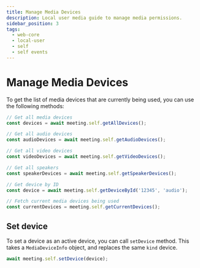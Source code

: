 ```yaml
---
title: Manage Media Devices
description: Local user media guide to manage media permissions.
sidebar_position: 3
tags:
  - web-core
  - local-user
  - self
  - self events
---
```


# Manage Media Devices

To get the list of media devices that are currently being used, you can
use the following methods:

```js
// Get all media devices
const devices = await meeting.self.getAllDevices();

// Get all audio devices
const audioDevices = await meeting.self.getAudioDevices();

// Get all video devices
const videoDevices = await meeting.self.getVideoDevices();

// Get all speakers
const speakerDevices = await meeting.self.getSpeakerDevices();

// Get device by ID
const device = await meeting.self.getDeviceById('12345', 'audio');

// Fetch current media devices being used
const currentDevices = meeting.self.getCurrentDevices();
```

## Set device

To set a device as an active device, you can call `setDevice` method. This takes
a `MediaDeviceInfo` object, and replaces the same `kind` device.

```js
await meeting.self.setDevice(device);
```

<head>
  <title>Web Core Manage Media Devices</title>
</head>
